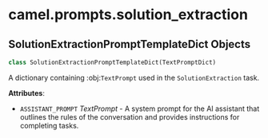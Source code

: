 <a id="camel.prompts.solution_extraction"></a>

# camel.prompts.solution\_extraction

<a id="camel.prompts.solution_extraction.SolutionExtractionPromptTemplateDict"></a>

## SolutionExtractionPromptTemplateDict Objects

```python
class SolutionExtractionPromptTemplateDict(TextPromptDict)
```

A dictionary containing :obj:`TextPrompt` used in the `SolutionExtraction`
task.

**Attributes**:

- `ASSISTANT_PROMPT` _TextPrompt_ - A system prompt for the AI assistant
  that outlines the rules of the conversation and provides
  instructions for completing tasks.

